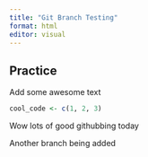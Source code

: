 ```yaml
---
title: "Git Branch Testing"
format: html
editor: visual
---
```


## Practice

Add some awesome text

```r
cool_code <- c(1, 2, 3)
```

Wow lots of good githubbing today

Another branch being added

